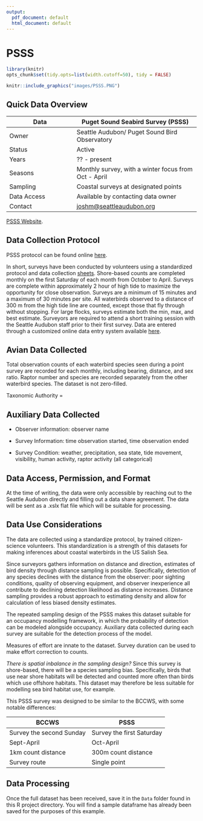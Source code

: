 ```yaml
---
output:
  pdf_document: default
  html_document: default
---
```


# PSSS {#PSSS5}

```r

library(knitr)
opts_chunk$set(tidy.opts=list(width.cutoff=50), tidy = FALSE)

```

```r
knitr::include_graphics("images/PSSS.PNG")
```

## Quick Data Overview {#PSSS5.1}

| Data        | Puget Sound Seabird Survey (PSSS)                                    |
|-------------------------|----------------------------------------------|
| Owner       | Seattle Audubon/ Puget Sound Bird Observatory                        |
| Status      | Active                                                               |
| Years       | ?? - present                                                         |
| Seasons     | Monthly survey, with a winter focus from Oct - April                 |
| Sampling    | Coastal surveys at designated points                                 |
| Data Access | Available by contacting data owner                                   |
| Contact     | [joshm\@seattleaudubon.org](mailto:joshm@seattleaudubon.org){.email} |

[PSSS Website](https://seattleaudubon.org/wp-content/uploads/2021/01/PSSS_Protocol_2014-15.pdf).

## Data Collection Protocol {#PSSS5.2}

PSSS protocol can be found online [here](https://www.birdscanada.org/bird-science/british-columbia-coastal-waterbird-survey/bccws_resources).

In short, surveys have been conducted by volunteers using a standardized protocol and data collection [sheets](https://seattleaudubon.org/wp-content/uploads/2021/09/PSSS-Datasheet.pdf). Shore-based counts are completed monthly on the first Saturday of each month from October to April. Surveys are complete within approximately 2 hour of high tide to maximize the opportunity for close observation. Surveys are a minimum of 15 minutes and a maximum of 30 minutes per site. All waterbirds observed to a distance of 300 m from the high tide line are counted, except those that fly through without stopping. For large flocks, surveys estimate both the min, max, and best estimate. Surveyors are required to attend a short training session with the Seattle Audubon staff prior to their first survey. Data are entered through a customized online data entry system available [here](http://seabirdsurvey.org/seabirdsurvey/).

## Avian Data Collected {#PSSS5.3}

Total observation counts of each waterbird species seen during a point survey are recorded for each monthly, including bearing, distance, and sex ratio. Raptor number and species are recorded separately from the other waterbird species. The dataset is not zero-filled.

Taxonomic Authority =

## Auxiliary Data Collected {#PSSS5.4}

-   Observer information: observer name

-   Survey Information: time observation started, time observation ended

-   Survey Condition: weather, precipitation, sea state, tide movement, visibility, human activity, raptor activity (all categorical)

## Data Access, Permission, and Format {#PSSS5.5}

At the time of writing, the data were only accessible by reaching out to the Seattle Audubon directly and filling out a data share agreement. The data will be sent as a .xslx flat file which will be suitable for processing.

## Data Use Considerations {#PSSS5.6}

The data are collected using a standardize protocol, by trained citizen-science volunteers. This standardization is a strength of this datasets for making inferences about coastal waterbirds in the US Salish Sea.

Since surveyors gathers information on distance and direction, estimates of bird density through distance sampling is possible. Specifically, detection of any species declines with the distance from the observer: poor sighting conditions, quality of observing equipment, and observer inexperience all contribute to declining detection likelihood as distance increases. Distance sampling provides a robust approach to estimating density and allow for calculation of less biased density estimates.

The repeated sampling design of the PSSS makes this dataset suitable for an occupancy modelling framework, in which the probability of detection can be modeled alongside occupancy. Auxiliary data collected during each survey are suitable for the detection process of the model.

Measures of effort are innate to the dataset. Survey duration can be used to make effort correction to counts.

*There is spatial inbalance in the sampling design?* Since this survey is shore-based, there will be a species sampling bias. Specifically, birds that use near shore habitats will be detected and counted more often than birds which use offshore habitats. This dataset may therefore be less suitable for modelling sea bird habitat use, for example.

This PSSS survey was designed to be similar to the BCCWS, with some notable differences:

| BCCWS                     | PSSS                      |
|---------------------------|---------------------------|
| Survey the second Sunday  | Survey the first Saturday |
| Sept-April                | Oct-April                 |
| 1km count distance        | 300m count distance       |
| Survey route              | Single point              |

## Data Processing {#PSSS5.7}

Once the full dataset has been received, save it in the `Data` folder found in this R project directory. You will find a sample dataframe has already been saved for the purposes of this example.
